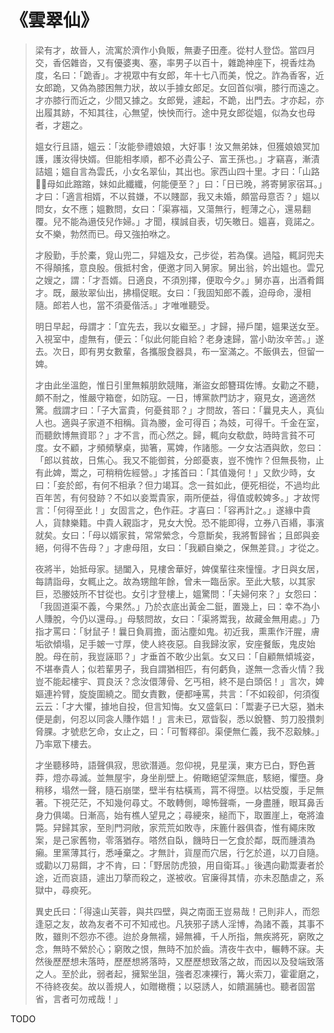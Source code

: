 # 《雲翠仙》

> 梁有才，故晉人，流寓於濟作小負販，無妻子田產。從村人登岱。當四月交，香侶雜沓，又有優婆夷、塞，率男子以百十，雜跪神座下，視香炷為度，名曰：「跪香」。才視眾中有女郎，年十七八而美，悅之。詐為香客，近女郎跪，又偽為膝困無力狀，故以手據女郎足。女回首似嗔，膝行而遠之。才亦膝行而近之，少間又據之。女郎覺，遽起，不跪，出門去。才亦起，亦出履其跡，不知其往，心無望，怏怏而行。途中見女郎從媼，似為女也母者，才趨之。
>
> 媼女行且語，媼云：「汝能參禮娘娘，大好事！汝又無弟妹，但獲娘娘冥加護，護汝得快婿。但能相孝順，都不必貴公子、富王孫也。」才竊喜，漸漬詰媼；媼自言為雲氏，小女名翠仙，其出也。家西山四十里。才曰：「山路，母如此蹜蹜，妹如此纖纖，何能便至？」曰：「日已晚，將寄舅家宿耳。」才曰：「適言相婿，不以貧嫌，不以賤鄙，我又未婚，頗當母意否？」媼以問女，女不應；媼數問，女曰：「渠寡福，又蕩無行，輕薄之心，還易翻覆。兒不能為遢伎兒作婦。」才聞，樸誠自表，切矢皦日。媼喜，竟諾之。女不樂，勃然而已。母又強拍咻之。
>
> 才殷勤，手於橐，覓山兜二，舁媼及女，己步從，若為僕。過隘，輒訶兜夫不得顛搖，意良殷。俄抵村舍，便邀才同入舅家。舅出翁，妗出媼也。雲兄之嫂之，謂：「才吾婿。日適良，不須別擇，便取今夕。」舅亦喜，出酒肴餌才。既，嚴妝翠仙出，拂榻促眠。女曰：「我固知郎不義，迫母命，漫相隨。郎若人也，當不須憂偕活。」才唯唯聽受。
>
> 明日早起，母謂才：「宜先去，我以女繼至。」才歸，掃戶闥，媼果送女至。入視室中，虛無有，便云：「似此何能自給？老身速歸，當小助汝辛苦。」遂去。次日，即有男女數輩，各攜服食器具，布一室滿之。不飯俱去，但留一婢。
>
> 才由此坐溫飽，惟日引里無賴朋飲競賭，漸盜女郎簪珥佐博。女勸之不聽，頗不耐之，惟嚴守箱奩，如防寇。一日，博黨款門訪才，窺見女，適適然驚。戲謂才曰：「子大富貴，何憂貧耶？」才問故，答曰：「曩見夫人，真仙人也。適與子家道不相稱。貨為媵，金可得百；為妓，可得千。千金在室，而聽飲博無資耶？」才不言，而心然之。歸，輒向女欷歔，時時言貧不可度。女不顧，才頻頻擊桌，拋箸，罵婢，作諸態。一夕女沽酒與飲，忽曰：「郎以貧故，日焦心。我又不能御貧，分郎憂衷，豈不愧怍？但無長物，止有此婢，鬻之，可稍稍佐經營。」才搖首曰：「其值幾何！」又飲少時，女曰：「妾於郎，有何不相承？但力竭耳。念一貧如此，便死相從，不過均此百年苦，有何發跡？不如以妾鬻貴家，兩所便益，得值或較婢多。」才故愕言：「何得至此！」女固言之，色作莊。才喜曰：「容再計之。」遂緣中貴人，貨隸樂籍。中貴人親詣才，見女大悅。恐不能即得，立券八百緡，事濱就矣。女曰：「母以婿家貧，常常縈念，今意斷矣，我將暫歸省；且郎與妾絕，何得不告母？」才慮母阻，女曰：「我顧自樂之，保無差貸。」才從之。
>
> 夜將半，始抵母家。撾闔入，見樓舍華好，婢僕輩往來憧憧。才日與女居，每請詣母，女輒止之。故為甥館年餘，曾未一臨岳家。至此大駭，以其家巨，恐媵妓所不甘從也。女引才登樓上，媼驚問：「夫婦何來？」女怨曰：「我固道渠不義，今果然。」乃於衣底出黃金二鋌，置幾上，曰：幸不為小人賺脫，今仍以還母。」母駭問故，女曰：「渠將鬻我，故藏金無用處。」乃指才罵曰：「豺鼠子！曩日負肩擔，面沾塵如鬼。初近我，熏熏作汗腥，膚垢欲傾塌，足手皴一寸厚，使人終夜惡。自我歸汝家，安座餐飯，鬼皮始脫。母在前，我豈誣耶？」才垂首不敢少出氣。女又曰：「自顧無傾城姿，不堪奉貴人；似若輩男子，我自謂猶相匹，有何虧負，遂無一念香火情？我豈不能起樓宇、買良沃？念汝儇薄骨、乞丐相，終不是白頭侶！」言次，婢嫗連衿臂，旋旋圍繞之。聞女責數，便都唾罵，共言：「不如殺卻，何須復云云：「才大懼，據地自投，但言知悔。女又盛氣曰：「鬻妻子已大惡，猶未便是劇，何忍以同衾人賺作娼！」言未已，眾眥裂，悉以銳簪、剪刀股攢刺脅腂。才號悲乞命，女止之，曰：「可暫釋卻。渠便無仁義，我不忍觳觫。」乃率眾下樓去。
>
> 才坐聽移時，語聲俱寂，思欲潛遁。忽仰視，見星漢，東方已白，野色蒼莽，燈亦尋滅。並無屋宇，身坐削壁上。俯瞰絕望深無底，駭絕，懼墮。身稍移，塌然一聲，隨石崩墜，壁半有枯橫焉，罥不得墮。以枯受腹，手足無著。下視茫茫，不知幾何尋丈。不敢轉側，嗥怖聲嘶，一身盡腫，眼耳鼻舌身力俱竭。日漸高，始有樵人望見之；尋綆來，縋而下，取置崖上，奄將溘斃。舁歸其家，至則門洞敞，家荒荒如敗寺，床簏什器俱杳，惟有繩床敗案，是己家舊物，零落猶存。嗒然自臥，饑時日一乞食於鄰，既而腫潰為癩。里黨薄其行，悉唾棄之。才無計，貨屋而穴居，行乞於道，以刀自隨。或勸以刀易餌，才不肯，曰：「野居防虎狼，用自衛耳。」後遇向勸鬻妻者於途，近而哀語，遽出刀摮而殺之，遂被收。官廉得其情，亦未忍酷虐之，系獄中，尋瘐死。
>
> 異史氏曰：「得遠山芙蓉，與共四壁，與之南面王豈易哉！己則非人，而怨逢惡之友，故為友者不可不知戒也。凡狹邪子誘人淫博，為諸不義，其事不敗，雖則不怨亦不德。迨於身無襦，婦無褲，千人所指，無疾將死，窮敗之念，無時不縈於心；窮敗之恨，無時不加於齒。清夜牛衣中，輾轉不寐。夫然後歷歷想未落時，歷歷想將落時，又歷歷想致落之故，而因以及發端致落之人。至於此，弱者起，擁絮坐詛，強者忍凍裸行，篝火索刀，霍霍磨之，不待終夜矣。故以善規人，如贈橄欖；以惡誘人，如饋漏脯也。聽者固當省，言者可勿戒哉！」

TODO
